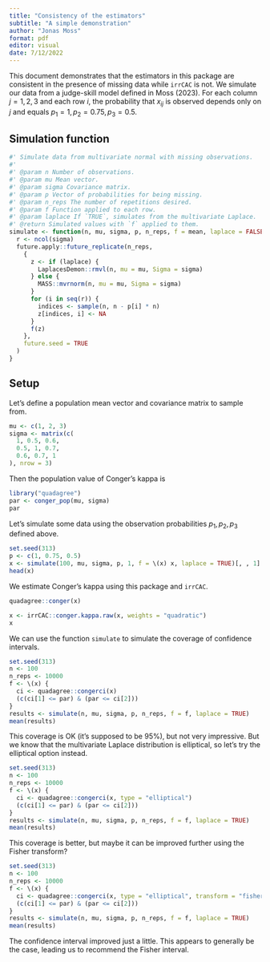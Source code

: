 ```yaml
---
title: "Consistency of the estimators"
subtitle: "A simple demonstration"
author: "Jonas Moss"
format: pdf
editor: visual
date: 7/12/2022
---
```


This document demonstrates that the estimators in this package are consistent in the presence of missing data while `irrCAC` is not. We simulate our data from a judge-skill model defined in Moss (2023). For each column $j = 1,2, 3$ and each row $i$, the probability that $x_{ij}$ is observed depends only on $j$ and equals $p_1 = 1, p_2 = 0.75, p_3 = 0.5$.

## Simulation function

```r
#' Simulate data from multivariate normal with missing observations.
#'
#' @param n Number of observations.
#' @param mu Mean vector.
#' @param sigma Covariance matrix.
#' @param p Vector of probabilities for being missing.
#' @param n_reps The number of repetitions desired.
#' @param f Function applied to each row.
#' @param laplace If `TRUE`, simulates from the multivariate Laplace.
#' @return Simulated values with `f` applied to them.
simulate <- function(n, mu, sigma, p, n_reps, f = mean, laplace = FALSE) {
  r <- ncol(sigma)
  future.apply::future_replicate(n_reps,
    {
      z <- if (laplace) {
        LaplacesDemon::rmvl(n, mu = mu, Sigma = sigma)
      } else {
        MASS::mvrnorm(n, mu = mu, Sigma = sigma)
      }
      for (i in seq(r)) {
        indices <- sample(n, n - p[i] * n)
        z[indices, i] <- NA
      }
      f(z)
    },
    future.seed = TRUE
  )
}
```

## Setup

Let's define a population mean vector and covariance matrix to sample from.

```r
mu <- c(1, 2, 3)
sigma <- matrix(c(
  1, 0.5, 0.6,
  0.5, 1, 0.7,
  0.6, 0.7, 1
), nrow = 3)
```

Then the population value of Conger's kappa is

```r
library("quadagree")
par <- conger_pop(mu, sigma)
par
```

Let's simulate some data using the observation probabilities $p_1, p_2, p_3$ defined above.

```r
set.seed(313)
p <- c(1, 0.75, 0.5)
x <- simulate(100, mu, sigma, p, 1, f = \(x) x, laplace = TRUE)[, , 1]
head(x)
```

We estimate Conger's kappa using this package and `irrCAC`.

```r
quadagree::conger(x)
```

```r
x <- irrCAC::conger.kappa.raw(x, weights = "quadratic")
x
```

We can use the function `simulate` to simulate the coverage of confidence intervals.

```r
set.seed(313)
n <- 100
n_reps <- 10000
f <- \(x) {
  ci <- quadagree::congerci(x)
  (c(ci[1] <= par) & (par <= ci[2]))
}
results <- simulate(n, mu, sigma, p, n_reps, f = f, laplace = TRUE)
mean(results)
```

This coverage is OK (it's supposed to be $95\%$), but not very impressive. But we know that the multivariate Laplace distribution is elliptical, so let's try the elliptical option instead.

```r
set.seed(313)
n <- 100
n_reps <- 10000
f <- \(x) {
  ci <- quadagree::congerci(x, type = "elliptical")
  (c(ci[1] <= par) & (par <= ci[2]))
}
results <- simulate(n, mu, sigma, p, n_reps, f = f, laplace = TRUE)
mean(results)
```

This coverage is better, but maybe it can be improved further using the Fisher transform?

```r
set.seed(313)
n <- 100
n_reps <- 10000
f <- \(x) {
  ci <- quadagree::congerci(x, type = "elliptical", transform = "fisher")
  (c(ci[1] <= par) & (par <= ci[2]))
}
results <- simulate(n, mu, sigma, p, n_reps, f = f, laplace = TRUE)
mean(results)
```

The confidence interval improved just a little. This appears to generally be the case, leading us to recommend the Fisher interval.
